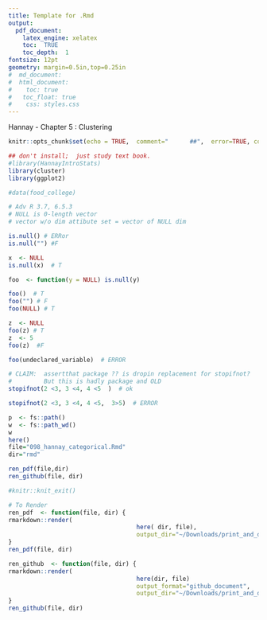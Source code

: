 ```yaml
---
title: Template for .Rmd
output: 
  pdf_document:
    latex_engine: xelatex
    toc:  TRUE
    toc_depth:  1
fontsize: 12pt
geometry: margin=0.5in,top=0.25in
#  md_document:
#  html_document:
#    toc: true
#  	toc_float: true
#    css: styles.css
---
```

Hannay - Chapter 5	 : Clustering
```r
knitr::opts_chunk$set(echo = TRUE,  comment="      ##",  error=TRUE, collapse=TRUE)
```

```r
## don't install;  just study text book.
#library(HannayIntroStats)
library(cluster)
library(ggplot2)

#data(food_college)
```

```r
# Adv R 3.7, 6.5.3
# NULL is 0-length vector
# vector w/o dim attibute set = vector of NULL dim

is.null() # ERRor
is.null("") #F

x  <- NULL
is.null(x)  # T


```

```r
foo  <- function(y = NULL) is.null(y)

foo()  # T
foo("") # F
foo(NULL) # T

z  <- NULL
foo(z) # T
z  <- 5
foo(z)  #F

foo(undeclared_variable)  # ERROR

```

```r

# CLAIM:  assertthat package ?? is dropin replacement for stopifnot?
#         But this is hadly package and OLD
stopifnot(2 <3, 3 <4, 4 <5  )  # ok

stopifnot(2 <3, 3 <4, 4 <5,  3>5)  # ERROR

```



```r
p  <- fs::path()
w  <- fs::path_wd()
w
here()
file="098_hannay_categorical.Rmd"
dir="rmd"

ren_pdf(file,dir)
ren_github(file, dir)

#knitr::knit_exit()

# To Render
ren_pdf  <- function(file, dir) {
rmarkdown::render(
									here( dir, file), 
									output_dir="~/Downloads/print_and_delete") 
}
ren_pdf(file, dir)

ren_github  <- function(file, dir) {
rmarkdown::render(
									here(dir, file) 
									output_format="github_document",
									output_dir="~/Downloads/print_and_delete") 
}
ren_github(file, dir)
```


